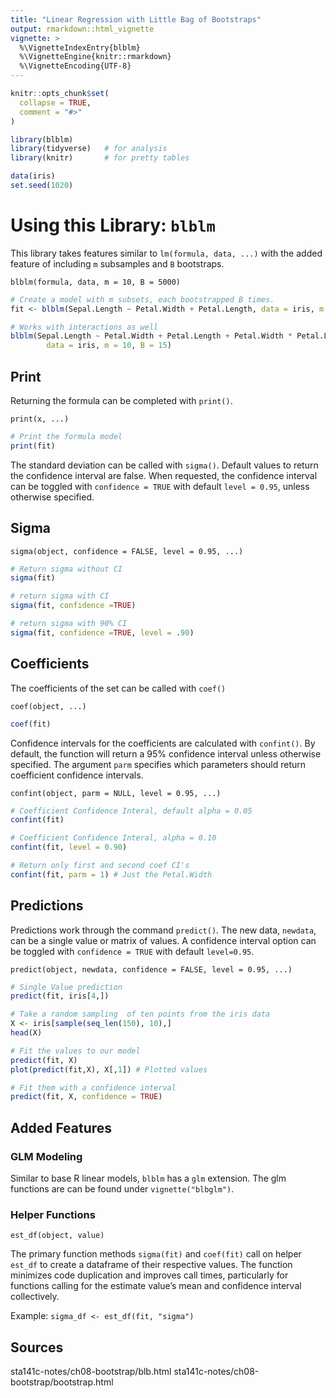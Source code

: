 ```yaml
---
title: "Linear Regression with Little Bag of Bootstraps"
output: rmarkdown::html_vignette
vignette: >
  %\VignetteIndexEntry{blblm}
  %\VignetteEngine{knitr::rmarkdown}
  %\VignetteEncoding{UTF-8}
---
```


```r
knitr::opts_chunk$set(
  collapse = TRUE,
  comment = "#>"
)
```

```r
library(blblm)
library(tidyverse)   # for analysis 
library(knitr)       # for pretty tables

data(iris)
set.seed(1020)
```

# Using this Library: `blblm`

This library takes features similar to `lm(formula, data, ...)` with the added feature of including `m` subsamples and `B` bootstraps.

`blblm(formula, data, m = 10, B = 5000)`

```r
# Create a model with m subsets, each bootstrapped B times. 
fit <- blblm(Sepal.Length ~ Petal.Width + Petal.Length, data = iris, m = 10, B = 15)

# Works with interactions as well 
blblm(Sepal.Length ~ Petal.Width + Petal.Length + Petal.Width * Petal.Length, 
        data = iris, m = 10, B = 15)

```


## Print

Returning the formula can be completed with `print()`. 

`print(x, ...)`

```r
# Print the formula model
print(fit)

```

The standard deviation can be called with `sigma()`. Default values to return the confidence interval are false. When requested, the confidence interval can be toggled with `confidence = TRUE` with default `level = 0.95`, unless otherwise specified. 

## Sigma 

`sigma(object, confidence = FALSE, level = 0.95, ...)`

```r
# Return sigma without CI
sigma(fit)

# return sigma with CI
sigma(fit, confidence =TRUE)

# return sigma with 90% CI
sigma(fit, confidence =TRUE, level = .90)

```


## Coefficients 

The coefficients of the set can be called with `coef()`

`coef(object, ...)`

```r
coef(fit)

```

Confidence intervals for the coefficients are calculated with `confint()`. By default, the function will return a 95% confidence interval unless otherwise specified. The argument `parm` specifies which parameters should return coefficient confidence intervals.  

`confint(object, parm = NULL, level = 0.95, ...)`

```r

# Coefficient Confidence Interal, default alpha = 0.05
confint(fit)

# Coefficient Confidence Interal, alpha = 0.10
confint(fit, level = 0.90)

# Return only first and second coef CI's
confint(fit, parm = 1) # Just the Petal.Width
```


## Predictions

Predictions work through the command `predict()`. The new data, `newdata`, can be a single value or matrix of values. A confidence interval option can be toggled with `confidence = TRUE` with default `level=0.95`. 

`predict(object, newdata, confidence = FALSE, level = 0.95, ...)`

```r

# Single Value prediction
predict(fit, iris[4,])

# Take a random sampling  of ten points from the iris data
X <- iris[sample(seq_len(150), 10),]
head(X)

# Fit the values to our model
predict(fit, X)
plot(predict(fit,X), X[,1]) # Plotted values

# Fit them with a confidence interval 
predict(fit, X, confidence = TRUE)

```



## Added Features

### GLM Modeling
Similar to base R linear models, `blblm` has a `glm` extension. The glm functions are can be found under `vignette("blbglm")`. 


### Helper Functions

`est_df(object, value)`

The primary function methods `sigma(fit)` and `coef(fit)` call on helper `est_df` to create a dataframe of their respective values. The function minimizes code duplication and improves call times, particularly for functions calling for the estimate value's mean and confidence interval collectively.  

Example: `sigma_df <- est_df(fit, "sigma")`


## Sources 

sta141c-notes/ch08-bootstrap/blb.html
sta141c-notes/ch08-bootstrap/bootstrap.html